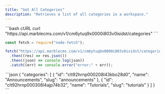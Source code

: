```yaml
---
title: "Get All Categories"
description: "Retrieves a list of all categories in a workspace."
---
```


<RequestExample>
```bash cURL
curl "https://api.marblecms.com/v1/cm6ytuq9x0000i803v0isidst/categories"
```

```javascript Node.js
const fetch = require("node-fetch");

fetch("https://api.marblecms.com/v1/cm6ytuq9x0000i803v0isidst/categories")
  .then((res) => res.json())
  .then((json) => console.log(json))
  .catch((err) => console.error("error:" + err));
```

</RequestExample>

<ResponseExample>
```json
{
  "categories": [
    {
      "id": "clt92hrnp000208l43kbo28d0",
      "name": "Announcements",
      "slug": "announcements"
    },
    {
      "id": "clt92hrnp000308l4ajp74b32",
      "name": "Tutorials",
      "slug": "tutorials"
    }
  ]
}
```
</ResponseExample>
